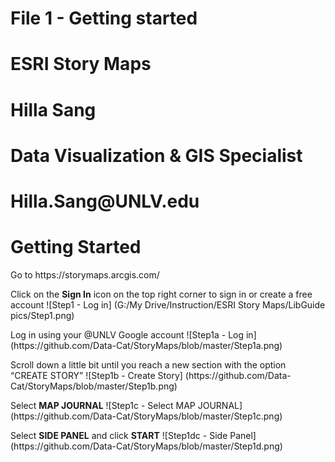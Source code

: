 # File 1 - Getting started
# ESRI Story Maps
# Hilla Sang
# Data Visualization & GIS Specialist
# Hilla.Sang@UNLV.edu

# Getting Started

Go to https://storymaps.arcgis.com/ 

Click on the **Sign In** icon on the top right corner to sign in or create a free account
![Step1 - Log in] (G:/My Drive/Instruction/ESRI Story Maps/LibGuide pics/Step1.png)

Log in using your @UNLV Google account
![Step1a - Log in] (https://github.com/Data-Cat/StoryMaps/blob/master/Step1a.png)

Scroll down a little bit until you reach a new section with the option “CREATE STORY”
![Step1b - Create Story] (https://github.com/Data-Cat/StoryMaps/blob/master/Step1b.png)

Select **MAP JOURNAL**
![Step1c - Select MAP JOURNAL] (https://github.com/Data-Cat/StoryMaps/blob/master/Step1c.png)

Select **SIDE PANEL** and click **START**
![Step1dc - Side Panel] (https://github.com/Data-Cat/StoryMaps/blob/master/Step1d.png)
